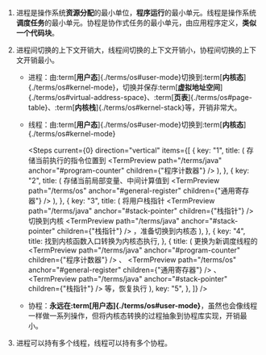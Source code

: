 
1. 进程是操作系统**资源分配**的最小单位，**程序运行**的最小单元。线程是操作系统**调度任务**的最小单元。协程是协作式任务的最小单元，由应用程序定义，**类似一个代码块**。
2. 进程间切换的上下文开销大，线程间切换的上下文开销小，协程间切换的上下文开销最小。

   - 进程：由:term[**用户态**]{./terms/os#user-mode}切换到:term[**内核态**]{./terms/os#kernel-mode}，切换并保存:term[**虚拟地址空间**]{./terms/os#virtual-address-space}、:term[**页表**]{./terms/os#page-table}、:term[**内核栈**]{./terms/os#kernel-stack}等，开销非常大。
   - 线程：由:term[**用户态**]{./terms/os#user-mode}切换到:term[**内核态**]{./terms/os#kernel-mode}

     <Steps
       current={0}
       direction="vertical"
       items={[
         {
           key: "1",
           title: (
             <Text>
               存储当前执行的指令位置到
               <TermPreview
                 path="/terms/java"
                 anchor="#program-counter"
                 children={"程序计数器"}
               />
             </Text>
           ),
         },
         {
           key: "2",
           title: (
             <Text>
               存储当前局部变量、中间计算值到
               <TermPreview
                 path="/terms/os"
                 anchor="#general-register"
                 children={"通用寄存器"}
               />
             </Text>
           ),
         },
         {
           key: "3",
           title: (
             <Text>
               将用户栈指针
               <TermPreview
                 path="/terms/java"
                 anchor="#stack-pointer"
                 children={"栈指针"}
               />
               切换到内核
               <TermPreview
                 path="/terms/java"
                 anchor="#stack-pointer"
                 children={"栈指针"}
               />
               ，准备切换到内核态
             </Text>
           ),
         },
         {
           key: "4",
           title: <Text>找到内核函数入口转换为内核态执行</Text>,
         },
         {
           title: (
             <Text>
               更换为新调度线程的
               <TermPreview
                 path="/terms/java"
                 anchor="#program-counter"
                 children={"程序计数器"}
               />
               、
               <TermPreview
                 path="/terms/os"
                 anchor="#general-register"
                 children={"通用寄存器"}
               />
               、
               <TermPreview
                 path="/terms/java"
                 anchor="#stack-pointer"
                 children={"栈指针"}
               />
               等，恢复执行
             </Text>
           ),
           key: "5",
         },
       ]}
     />

   - 协程：**永远在:term[**用户态**]{./terms/os#user-mode}**，虽然也会像线程一样做一系列操作，但将内核态转换的过程抽象到协程库实现，开销最小。

3. 进程可以持有多个线程，线程可以持有多个协程。
